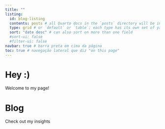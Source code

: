 ```yaml
---
title: ""
listing:
  id: blog-listing
  contents: posts # all Quarto docs in the `posts` directory will be included on your listing page
  type: grid # or `default` or `table`; each type has its own set of yaml options to include
  sort: "date desc" # can also sort on more than one field
  #sort-ui: false
  #filter-ui: false
navbar: true # barra preta em cima da página
toc: true # navegação lateral que diz "on this page"
---
```


# Hey :)

Welcome to my page!

# Blog

Check out my insights

::: {#blog-listing}
:::